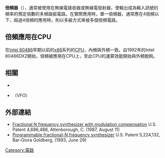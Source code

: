 {{unreferenced|time=2010-09-09T22:39:37+00:00}}
'''倍頻器'''（{{lang-en|Frequency multiplier}}），通常被使用在無線電接收器或無線電發射器，使輸出成為輸入訊號的頻率的預定倍數的多頻諧振電路。在實際應用時，單一倍頻器，通常應在4倍頻以下，超過4倍頻的應用時，則以多級方式串接多個倍頻電路。

==倍頻應用在CPU==
在[[Intel_80486|Intel 80486]]早期以前的[[x86|x86]]系列的[[CPU|CPU]]，內頻與外頻一致。自1992年的Intel 80486DX2開始，倍頻被應用在CPU上，至此CPU的運算效能開始與外頻脫鉤。

==相關==
*{{link-en|頻率合成器|Frequency synthesizer}}
*{{link-en|可變頻率振盪器|Variable-frequency oscillator}}（VFO）

==外部連結==
* [http://www.google.com/patents?id=kXE4AAAAEBAJ Fractional N frequency synthesizer with modulation compensation] U.S. Patent 4,686,488, Attenborough, C. (1987, August 11) 
* [http://www.google.com/patents?id=HMwcAAAAEBAJ Programmable fractional-N frequency synthesizer] U.S. Patent 5,224,132, Bar-Giora Goldberg, (1993, June 29)
{{GoogleBooks|"Frequency multiplier"|"倍頻器"}}

[[Category:電路|Category:電路]]